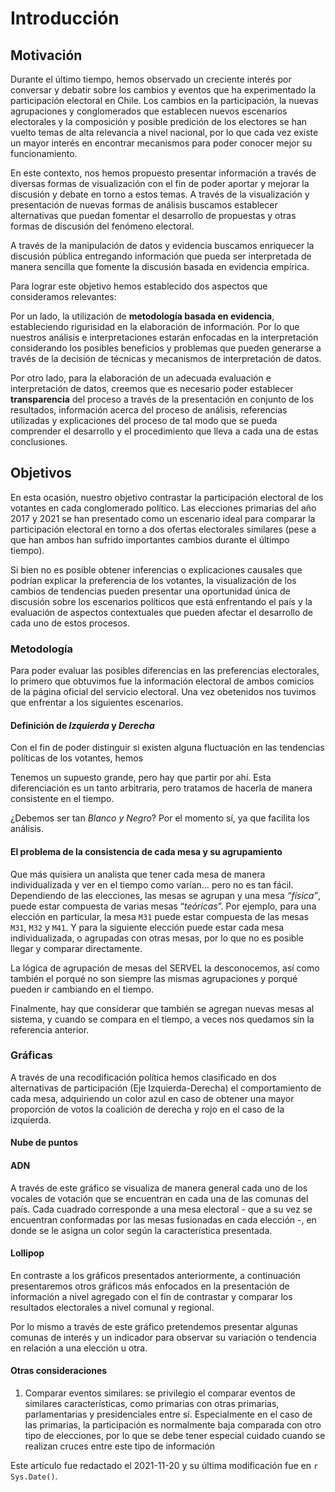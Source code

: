 # Introducción

## Motivación

Durante el último tiempo, hemos observado un creciente interés por conversar y debatir sobre los cambios y eventos que ha experimentado la participación electoral en Chile. Los cambios en la participación, la nuevas agrupaciones y conglomerados que establecen nuevos escenarios electorales y la composición y posible predición de los electores se han vuelto temas de alta relevancia a nivel nacional, por lo que cada vez existe un mayor interés en encontrar mecanismos para poder conocer mejor su funcionamiento.

En este contexto, nos hemos propuesto presentar información a través de diversas formas de visualización con el fin de poder aportar y mejorar la discusión y debate en torno a estos temas. A través de la visualización y presentación de nuevas formas de análisis buscamos establecer alternativas que puedan fomentar el desarrollo de propuestas y otras formas de discusión del fenómeno electoral. 

A través de la manipulación de datos y evidencia buscamos enriquecer la discusión pública entregando información que pueda ser interpretada de manera sencilla que fomente la discusión basada en evidencia empírica. 

Para lograr este objetivo hemos establecido dos aspectos que consideramos relevantes: 

Por un lado, la utilización de **metodología basada en evidencia**, estableciendo rigurisidad en la elaboración de información. Por lo que nuestros análisis e interpretaciones estarán enfocadas en la interpretación considerando los posibles beneficios y problemas que pueden generarse a través de la decisión de técnicas y mecanismos de interpretación de datos.

Por otro lado, para la elaboración de un adecuada evaluación e interpretación de datos, creemos que es necesario poder establecer **transparencia** del proceso a través de la presentación en conjunto de los resultados, información acerca del proceso de análisis, referencias utilizadas y explicaciones del proceso de tal modo que se pueda comprender el desarrollo y el procedimiento que lleva a cada una de estas conclusiones.


## Objetivos

En esta ocasión, nuestro objetivo contrastar la participación electoral de los votantes en cada conglomerado político. Las elecciones primarias del año 2017 y 2021 se han presentado como un escenario ideal para comparar la participación electoral en torno a dos ofertas electorales similares (pese a que han ambos han sufrido importantes cambios durante el últimpo tiempo). 

Si bien no es posible obtener inferencias o explicaciones causales que podrían explicar la preferencia de los votantes, la visualización de los cambios de tendencias pueden presentar una oportunidad única de discusión sobre los escenarios políticos que está enfrentando el país y la evaluación de aspectos contextuales que pueden afectar el desarrollo de cada uno de estos procesos.

### Metodología

Para poder evaluar las posibles diferencias en las preferencias electorales, lo primero que obtuvimos fue la información electoral de ambos comicios de la página oficial del servicio electoral. Una vez obetenidos nos tuvimos que enfrentar a los siguientes escenarios.


#### Definición de *Izquierda* y *Derecha*

Con el fin de poder distinguir si existen alguna fluctuación en las tendencias políticas de los votantes, hemos 


Tenemos un supuesto grande, pero hay que partir por ahí. Esta diferenciación es un tanto arbitraria, pero tratamos de hacerla de manera consistente en el tiempo.

¿Debemos ser tan *Blanco y Negro*? Por el momento sí, ya que facilita los análisis. 


#### El problema de la consistencia de cada mesa y su agrupamiento

Que más quisiera un analista que tener cada mesa de manera individualizada y ver en el tiempo como varían... pero no es tan fácil. Dependiendo de las elecciones, las mesas se agrupan y una mesa *"física"*, puede estar compuesta de varias mesas "*teóricas*". Por ejemplo, para una elección en particular, la mesa `M31` puede estar compuesta de las mesas `M31`, `M32` y `M41`. Y para la siguiente elección puede estar cada mesa individualizada, o agrupadas con otras mesas, por lo que no es posible llegar y comparar directamente.

La lógica de agrupación de mesas del SERVEL la desconocemos, así como también el porqué no son siempre las mismas agrupaciones y porqué pueden ir cambiando en el tiempo. 

Finalmente, hay que considerar que también se agregan nuevas mesas al sistema, y cuando se compara en el tiempo, a veces nos quedamos sin la referencia anterior.


### Gráficas

A través de una recodificación política hemos clasificado en dos alternativas de participación (Eje Izquierda-Derecha) el comportamiento de cada mesa, adquiriendo un color azul en caso de obtener una mayor proporción de votos la coalición de derecha y rojo en el caso de la izquierda.

#### Nube de puntos

#### ADN

A través de este gráfico se visualiza de manera general cada uno de los vocales de votación que se encuentran en cada una de las comunas del país. Cada cuadrado corresponde a una mesa electoral - que a su vez se encuentran conformadas por las mesas fusionadas en cada elección -, en donde se le asigna un color según la característica presentada.

#### Lollipop

En contraste a los gráficos presentados anteriormente, a continuación presentaremos otros gráficos más enfocados en la presentación de información a nivel agregado con el fin de contrastar y comparar los resultados electorales a nivel comunal y regional.


Por lo mismo a través de este gráfico pretendemos presentar algunas comunas de interés y un indicador para observar su variación o tendencia en relación a una elección u otra. 



#### Otras consideraciones


1. Comparar eventos similares: se privilegio el comparar eventos de similares características, como primarias con otras primarias, parlamentarias y presidenciales entre sí. Especialmente en el caso de las primarias, la participación es normalmente baja comparada con otro tipo de elecciones, por lo que se debe tener especial cuidado cuando se realizan cruces entre este tipo de información



::: {.infobox .caution data-latex="{caution}"}
Este artículo fue redactado el 2021-11-20 y su última modificación fue en `r Sys.Date()`.
:::